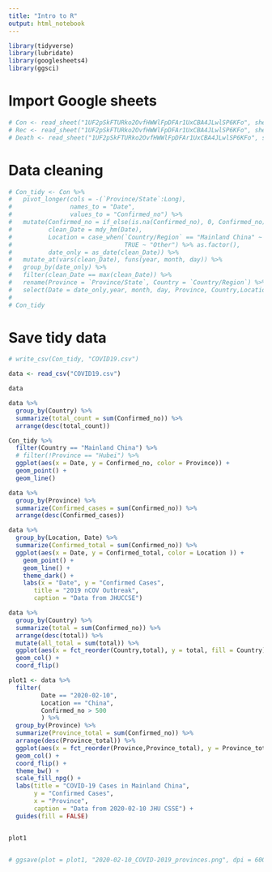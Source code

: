 ```yaml
---
title: "Intro to R"
output: html_notebook
---
```


```r
library(tidyverse)
library(lubridate)
library(googlesheets4)
library(ggsci)
```


# Import Google sheets
```r
# Con <- read_sheet("1UF2pSkFTURko2OvfHWWlFpDFAr1UxCBA4JLwlSP6KFo", sheet = "Confirmed")
# Rec <- read_sheet("1UF2pSkFTURko2OvfHWWlFpDFAr1UxCBA4JLwlSP6KFo", sheet = "Recovered")
# Death <- read_sheet("1UF2pSkFTURko2OvfHWWlFpDFAr1UxCBA4JLwlSP6KFo", sheet = "Death")
```

# Data cleaning
```r
# Con_tidy <- Con %>% 
#   pivot_longer(cols = -(`Province/State`:Long), 
#                names_to = "Date", 
#                values_to = "Confirmed_no") %>% 
#   mutate(Confirmed_no = if_else(is.na(Confirmed_no), 0, Confirmed_no),
#          clean_Date = mdy_hm(Date),
#          Location = case_when(`Country/Region` == "Mainland China" ~ "China",
#                               TRUE ~ "Other") %>% as.factor(),
#          date_only = as_date(clean_Date)) %>% 
#   mutate_at(vars(clean_Date), funs(year, month, day)) %>% 
#   group_by(date_only) %>% 
#   filter(clean_Date == max(clean_Date)) %>% 
#   rename(Province = `Province/State`, Country = `Country/Region`) %>% 
#   select(Date = date_only,year, month, day, Province, Country,Location, Confirmed_no, Lat,Long)
#   
# Con_tidy
```

# Save tidy data
```r
# write_csv(Con_tidy, "COVID19.csv")
```


```r
data <- read_csv("COVID19.csv")

data
```


```r
data %>% 
  group_by(Country) %>% 
  summarize(total_count = sum(Confirmed_no)) %>% 
  arrange(desc(total_count))
```

```r
Con_tidy %>% 
  filter(Country == "Mainland China") %>% 
  # filter(!Province == "Hubei") %>% 
  ggplot(aes(x = Date, y = Confirmed_no, color = Province)) +
  geom_point() +
  geom_line()
```

```r
data %>% 
  group_by(Province) %>% 
  summarize(Confirmed_cases = sum(Confirmed_no)) %>% 
  arrange(desc(Confirmed_cases))
```


```r
data %>% 
  group_by(Location, Date) %>% 
  summarize(Confirmed_total = sum(Confirmed_no)) %>% 
  ggplot(aes(x = Date, y = Confirmed_total, color = Location )) +
    geom_point() +
    geom_line() +
    theme_dark() +
    labs(x = "Date", y = "Confirmed Cases",
       title = "2019 nCOV Outbreak",
       caption = "Data from JHUCCSE")
```


```r
data %>% 
  group_by(Country) %>% 
  summarize(total = sum(Confirmed_no)) %>% 
  arrange(desc(total)) %>% 
  mutate(all_total = sum(total)) %>% 
  ggplot(aes(x = fct_reorder(Country,total), y = total, fill = Country)) +
  geom_col() +
  coord_flip()
```



```r
plot1 <- data %>% 
  filter(
         Date == "2020-02-10",
         Location == "China",
         Confirmed_no > 500
         ) %>% 
  group_by(Province) %>% 
  summarize(Province_total = sum(Confirmed_no)) %>% 
  arrange(desc(Province_total)) %>% 
  ggplot(aes(x = fct_reorder(Province,Province_total), y = Province_total, fill = Province)) +
  geom_col() +
  coord_flip() +
  theme_bw() +
  scale_fill_npg() +
  labs(title = "COVID-19 Cases in Mainland China",
       y = "Confirmed Cases",
       x = "Province",
       caption = "Data from 2020-02-10 JHU CSSE") +
  guides(fill = FALSE)


plot1


# ggsave(plot = plot1, "2020-02-10_COVID-2019_provinces.png", dpi = 600, width = 4, units = "in")
```



```r

```

